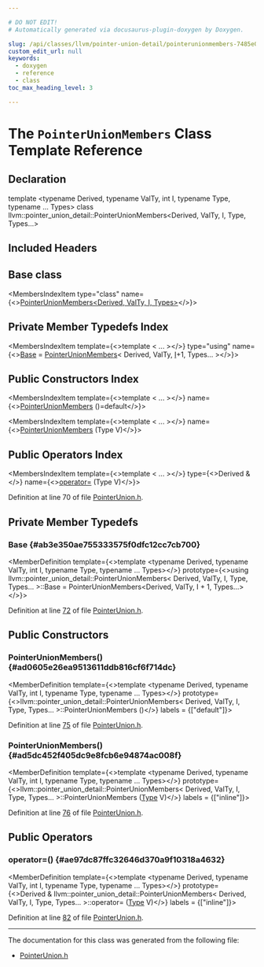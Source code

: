 ```yaml
---

# DO NOT EDIT!
# Automatically generated via docusaurus-plugin-doxygen by Doxygen.

slug: /api/classes/llvm/pointer-union-detail/pointerunionmembers-7485e065c2b94620b68f32db08b5ad01
custom_edit_url: null
keywords:
  - doxygen
  - reference
  - class
toc_max_heading_level: 3

---
```





# The `PointerUnionMembers` Class Template Reference

<DoxygenPage pluginConfig={pluginConfig}>



## Declaration

<CodeBlock>template &lt;typename Derived, typename ValTy, int I, typename Type, typename ... Types&gt;
class llvm::pointer_union_detail::PointerUnionMembers&lt;Derived, ValTy, I, Type, Types...&gt;</CodeBlock>

## Included Headers

<IncludesList>
<IncludesListItem
  filePath="llvm/ADT/PointerUnion.h"
  permalink="/docs/api/files/include/include/llvm/include/llvm/adt/pointerunion-h"
  isLocal="true" />
</IncludesList>

## Base class

<MembersIndex>

<MembersIndexItem
  type="class"
  name={<><a href="/docs/api/classes/llvm/pointer-union-detail/pointerunionmembers">PointerUnionMembers&lt;Derived, ValTy, I, Types&gt;</a></>}>
</MembersIndexItem>

</MembersIndex>

## Private Member Typedefs Index

<MembersIndex>

<MembersIndexItem
  template={<>template &lt; ... &gt;</>}
  type="using"
  name={<><a href="#ab3e350ae755333575f0dfc12cc7cb700">Base</a> = <a href="/docs/api/classes/llvm/pointer-union-detail/pointerunionmembers">PointerUnionMembers</a>&lt; Derived, ValTy, <a href="/docs/api/files/lib/lib/support/md5-cpp/#ac0eafdc9ee161b71e7af98af736952fd">I</a>+1, Types... &gt;</>}>
</MembersIndexItem>

</MembersIndex>

## Public Constructors Index

<MembersIndex>

<MembersIndexItem
  template={<>template &lt; ... &gt;</>}
  name={<><a href="#ad0605e26ea9513611ddb816cf6f714dc">PointerUnionMembers</a> ()=default</>}>
</MembersIndexItem>

<MembersIndexItem
  template={<>template &lt; ... &gt;</>}
  name={<><a href="#ad5dc452f405dc9e8fcb6e94874ac008f">PointerUnionMembers</a> (Type V)</>}>
</MembersIndexItem>

</MembersIndex>

## Public Operators Index

<MembersIndex>

<MembersIndexItem
  template={<>template &lt; ... &gt;</>}
  type={<>Derived &amp;</>}
  name={<><a href="#ae97dc87ffc32646d370a9f10318a4632">operator=</a> (Type V)</>}>
</MembersIndexItem>

</MembersIndex>


Definition at line 70 of file <a href="/docs/api/files/include/include/llvm/include/llvm/adt/pointerunion-h">PointerUnion.h</a>.

<SectionDefinition>

## Private Member Typedefs

### Base {#ab3e350ae755333575f0dfc12cc7cb700}

<MemberDefinition
  template={<>template &lt;typename Derived, typename ValTy, int I, typename Type, typename ... Types&gt;</>}
  prototype={<>using llvm::pointer&#95;union&#95;detail::PointerUnionMembers&lt; Derived, ValTy, I, Type, Types... &gt;::Base =  PointerUnionMembers&lt;Derived, ValTy, I + 1, Types...&gt;</>}>

Definition at line <a href="/docs/api/files/include/include/llvm/include/llvm/adt/pointerunion-h/#l00072">72</a> of file <a href="/docs/api/files/include/include/llvm/include/llvm/adt/pointerunion-h">PointerUnion.h</a>.
</MemberDefinition>

</SectionDefinition>

<SectionDefinition>

## Public Constructors

### PointerUnionMembers() {#ad0605e26ea9513611ddb816cf6f714dc}

<MemberDefinition
  template={<>template &lt;typename Derived, typename ValTy, int I, typename Type, typename ... Types&gt;</>}
  prototype={<>llvm::pointer&#95;union&#95;detail::PointerUnionMembers&lt; Derived, ValTy, I, Type, Types... &gt;::PointerUnionMembers ()</>}
  labels = {["default"]}>

Definition at line <a href="/docs/api/files/include/include/llvm/include/llvm/adt/pointerunion-h/#l00075">75</a> of file <a href="/docs/api/files/include/include/llvm/include/llvm/adt/pointerunion-h">PointerUnion.h</a>.
</MemberDefinition>

### PointerUnionMembers() {#ad5dc452f405dc9e8fcb6e94874ac008f}

<MemberDefinition
  template={<>template &lt;typename Derived, typename ValTy, int I, typename Type, typename ... Types&gt;</>}
  prototype={<>llvm::pointer&#95;union&#95;detail::PointerUnionMembers&lt; Derived, ValTy, I, Type, Types... &gt;::PointerUnionMembers (<a href="/docs/api/classes/llvm/type">Type</a> V)</>}
  labels = {["inline"]}>

Definition at line <a href="/docs/api/files/include/include/llvm/include/llvm/adt/pointerunion-h/#l00076">76</a> of file <a href="/docs/api/files/include/include/llvm/include/llvm/adt/pointerunion-h">PointerUnion.h</a>.
</MemberDefinition>

</SectionDefinition>

<SectionDefinition>

## Public Operators

### operator=() {#ae97dc87ffc32646d370a9f10318a4632}

<MemberDefinition
  template={<>template &lt;typename Derived, typename ValTy, int I, typename Type, typename ... Types&gt;</>}
  prototype={<>Derived &amp; llvm::pointer&#95;union&#95;detail::PointerUnionMembers&lt; Derived, ValTy, I, Type, Types... &gt;::operator= (<a href="/docs/api/classes/llvm/type">Type</a> V)</>}
  labels = {["inline"]}>

Definition at line <a href="/docs/api/files/include/include/llvm/include/llvm/adt/pointerunion-h/#l00082">82</a> of file <a href="/docs/api/files/include/include/llvm/include/llvm/adt/pointerunion-h">PointerUnion.h</a>.
</MemberDefinition>

</SectionDefinition>

<hr/>

The documentation for this class was generated from the following file:

<ul>
<li><a href="/docs/api/files/include/include/llvm/include/llvm/adt/pointerunion-h">PointerUnion.h</a></li>
</ul>

</DoxygenPage>
